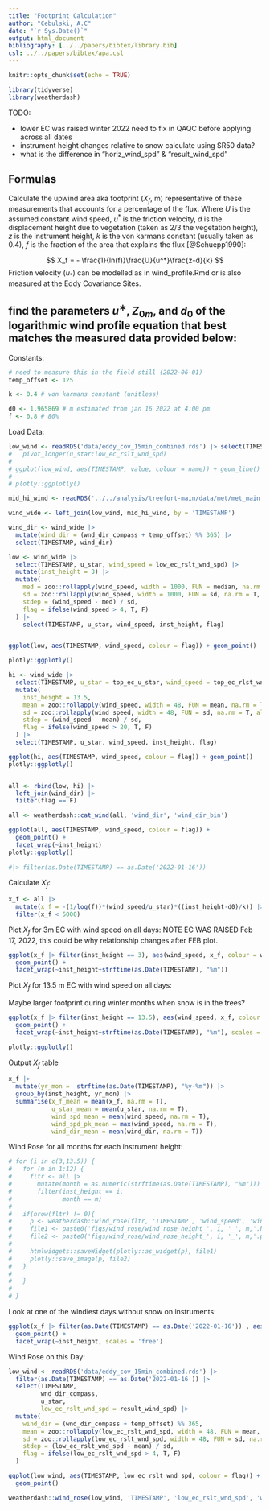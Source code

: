 ```yaml
---
title: "Footprint Calculation"
author: "Cebulski, A.C"
date: "`r Sys.Date()`"
output: html_document
bibliography: [../../papers/bibtex/library.bib]
csl: ../../papers/bibtex/apa.csl
---
```


```r
knitr::opts_chunk$set(echo = TRUE)

library(tidyverse)
library(weatherdash)
```

TODO:

- lower EC was raised winter 2022 need to fix in QAQC before applying across all dates
- instrument height changes relative to snow calculate using SR50 data? 
- what is the difference in  "horiz_wind_spd" & "result_wind_spd"

## Formulas

Calculate the upwind area aka footprint ($X_f$, m) representative of these measurements that accounts for a percentage of the flux. Where $U$ is the assumed constant wind speed, $u^{*}$ is the friction velocity, $d$ is the displacement height due to vegetation (taken as 2/3 the vegetation height), $z$ is the instrument height, $k$ is the von karmans constant (usually taken as 0.4), $f$ is the fraction of the area that explains the flux [@Schuepp1990]:

$$
X_f = - \frac{1}{ln(f)}\frac{U}{u^*}\frac{z-d}{k}
$$ 
Friction velocity ($u_*$) can be modelled as in wind_profile.Rmd or is also measured at the Eddy Covariance Sites. 

## find the parameters $u^{∗}$, $Z_{0m}$, and $d_0$ of the logarithmic wind profile equation that best matches the measured data provided below:

Constants:

```r
# need to measure this in the field still (2022-06-01)
temp_offset <- 125

k <- 0.4 # von karmans constant (unitless) 

d0 <- 1.965869 # m estimated from jan 16 2022 at 4:00 pm 
f <- 0.8 # 80%

```

Load Data: 

```r
low_wind <- readRDS('data/eddy_cov_15min_combined.rds') |> select(TIMESTAMP, wnd_dir_compass, u_star, low_ec_rslt_wnd_spd = result_wind_spd)# |> 
#   pivot_longer(u_star:low_ec_rslt_wnd_spd)
# 
# ggplot(low_wind, aes(TIMESTAMP, value, colour = name)) + geom_line()
# 
# plotly::ggplotly()

mid_hi_wind <- readRDS('../../analysis/treefort-main/data/met/met_main.rds') |> select(TIMESTAMP, USWindSpeed_S_WVT, top_ec_rlst_wnd_spd, top_ec_u_star)

wind_wide <- left_join(low_wind, mid_hi_wind, by = 'TIMESTAMP')

wind_dir <- wind_wide |> 
  mutate(wind_dir = (wnd_dir_compass + temp_offset) %% 365) |> 
  select(TIMESTAMP, wind_dir) 

low <- wind_wide |> 
  select(TIMESTAMP, u_star, wind_speed = low_ec_rslt_wnd_spd) |> 
  mutate(inst_height = 3) |> 
  mutate(
    med = zoo::rollapply(wind_speed, width = 1000, FUN = median, na.rm = T, align = 'center', partial = T),
    sd = zoo::rollapply(wind_speed, width = 1000, FUN = sd, na.rm = T, align = 'center', partial = T),
    stdep = (wind_speed - med) / sd,
    flag = ifelse(wind_speed > 4, T, F)
  ) |> 
    select(TIMESTAMP, u_star, wind_speed, inst_height, flag) 


ggplot(low, aes(TIMESTAMP, wind_speed, colour = flag)) + geom_point()

plotly::ggplotly()

hi <- wind_wide |> 
  select(TIMESTAMP, u_star = top_ec_u_star, wind_speed = top_ec_rlst_wnd_spd) |> 
  mutate(
    inst_height = 13.5,
    mean = zoo::rollapply(wind_speed, width = 48, FUN = mean, na.rm = T, align = 'center', partial = T),
    sd = zoo::rollapply(wind_speed, width = 48, FUN = sd, na.rm = T, align = 'center', partial = T),
    stdep = (wind_speed - mean) / sd,
    flag = ifelse(wind_speed > 20, T, F)
  ) |> 
  select(TIMESTAMP, u_star, wind_speed, inst_height, flag) 

ggplot(hi, aes(TIMESTAMP, wind_speed, colour = flag)) + geom_point()
plotly::ggplotly()


all <- rbind(low, hi) |> 
  left_join(wind_dir) |> 
  filter(flag == F)

all <- weatherdash::cat_wind(all, 'wind_dir', 'wind_dir_bin')

ggplot(all, aes(TIMESTAMP, wind_speed, colour = flag)) + 
  geom_point() +
  facet_wrap(~inst_height)
plotly::ggplotly()
  
#|> filter(as.Date(TIMESTAMP) == as.Date('2022-01-16')) 

```

Calculate $X_f$:

```r
x_f <- all |> 
  mutate(x_f = -(1/log(f))*(wind_speed/u_star)*((inst_height-d0)/k)) |> 
  filter(x_f < 5000)

```

Plot $X_f$ for 3m EC with wind speed on all days: 
NOTE EC WAS RAISED Feb 17, 2022, this could be why relationship changes after FEB plot.

```r
ggplot(x_f |> filter(inst_height == 3), aes(wind_speed, x_f, colour = wind_dir_bin)) +
  geom_point() +
  facet_wrap(~inst_height+strftime(as.Date(TIMESTAMP), "%m"))
```

Plot $X_f$ for 13.5 m EC with wind speed on all days: 

Maybe larger footprint during winter months when snow is in the trees? 

```r
ggplot(x_f |> filter(inst_height == 13.5), aes(wind_speed, x_f, colour = wind_dir_bin)) +
  geom_point() +
  facet_wrap(~inst_height+strftime(as.Date(TIMESTAMP), "%m"), scales = 'free')

plotly::ggplotly()

```

Output $X_f$ table

```r
x_f |> 
  mutate(yr_mon =  strftime(as.Date(TIMESTAMP), "%y-%m")) |> 
  group_by(inst_height, yr_mon) |> 
  summarise(x_f_mean = mean(x_f, na.rm = T),
            u_star_mean = mean(u_star, na.rm = T),
            wind_spd_mean = mean(wind_speed, na.rm = T),
            wind_spd_pk_mean = max(wind_speed, na.rm = T),
            wind_dir_mean = mean(wind_dir, na.rm = T))
```


Wind Rose for all months for each instrument height:

```r
# for (i in c(3,13.5)) {
#   for (m in 1:12) {
#     fltr <- all |> 
#       mutate(month = as.numeric(strftime(as.Date(TIMESTAMP), "%m"))) |> 
#       filter(inst_height == i,
#              month == m)
#     
#   if(nrow(fltr) != 0){
#     p <- weatherdash::wind_rose(fltr, 'TIMESTAMP', 'wind_speed', 'wind_dir', plot_title = paste('Height', i, "m", 'for', m))
#     file1 <- paste0('figs/wind_rose/wind_rose_height_', i, '_', m,'.html')
#     file2 <- paste0('figs/wind_rose/wind_rose_height_', i, '_', m,'.png')
# 
#     htmlwidgets::saveWidget(plotly::as_widget(p), file1)
#     plotly::save_image(p, file2)
#   }
# 
#   }
#   
# }
```

Look at one of the windiest days without snow on instruments:

```r
ggplot(x_f |> filter(as.Date(TIMESTAMP) == as.Date('2022-01-16')) , aes(wind_speed, x_f)) +
  geom_point() +
  facet_wrap(~inst_height, scales = 'free')
```

Wind Rose on this Day:

```r


low_wind <- readRDS('data/eddy_cov_15min_combined.rds') |> 
  filter(as.Date(TIMESTAMP) == as.Date('2022-01-16')) |> 
  select(TIMESTAMP, 
         wnd_dir_compass, 
         u_star, 
         low_ec_rslt_wnd_spd = result_wind_spd) |>
  mutate(
    wind_dir = (wnd_dir_compass + temp_offset) %% 365,
    mean = zoo::rollapply(low_ec_rslt_wnd_spd, width = 48, FUN = mean, na.rm = T, align = 'center', partial = T),
    sd = zoo::rollapply(low_ec_rslt_wnd_spd, width = 48, FUN = sd, na.rm = T, align = 'center', partial = T),
    stdep = (low_ec_rslt_wnd_spd - mean) / sd,
    flag = ifelse(low_ec_rslt_wnd_spd > 4, T, F)
  ) 

ggplot(low_wind, aes(TIMESTAMP, low_ec_rslt_wnd_spd, colour = flag)) + 
  geom_point() 

weatherdash::wind_rose(low_wind, 'TIMESTAMP', 'low_ec_rslt_wnd_spd', 'wind_dir', plot_title = 'test')
```


